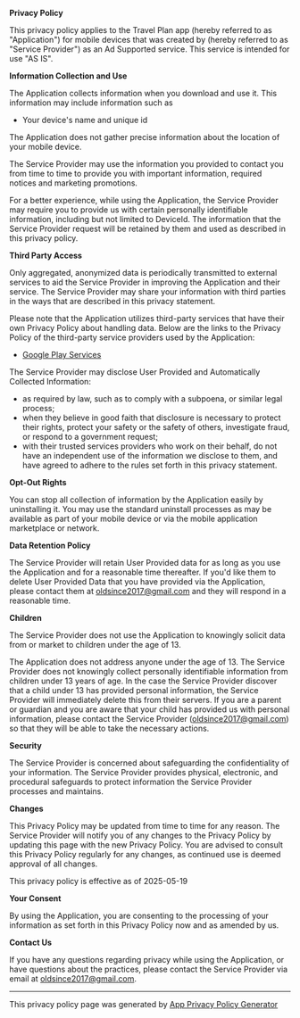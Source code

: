 **Privacy Policy**

This privacy policy applies to the Travel Plan app (hereby referred to as "Application") for mobile devices that was created by (hereby referred to as "Service Provider") as an Ad Supported service. This service is intended for use "AS IS".

**Information Collection and Use**

The Application collects information when you download and use it. This information may include information such as

*   Your device's name and unique id

The Application does not gather precise information about the location of your mobile device.

The Service Provider may use the information you provided to contact you from time to time to provide you with important information, required notices and marketing promotions.

For a better experience, while using the Application, the Service Provider may require you to provide us with certain personally identifiable information, including but not limited to DeviceId. The information that the Service Provider request will be retained by them and used as described in this privacy policy.

**Third Party Access**

Only aggregated, anonymized data is periodically transmitted to external services to aid the Service Provider in improving the Application and their service. The Service Provider may share your information with third parties in the ways that are described in this privacy statement.

Please note that the Application utilizes third-party services that have their own Privacy Policy about handling data. Below are the links to the Privacy Policy of the third-party service providers used by the Application:

*   [Google Play Services](https://www.google.com/policies/privacy/)

The Service Provider may disclose User Provided and Automatically Collected Information:

*   as required by law, such as to comply with a subpoena, or similar legal process;
*   when they believe in good faith that disclosure is necessary to protect their rights, protect your safety or the safety of others, investigate fraud, or respond to a government request;
*   with their trusted services providers who work on their behalf, do not have an independent use of the information we disclose to them, and have agreed to adhere to the rules set forth in this privacy statement.

**Opt-Out Rights**

You can stop all collection of information by the Application easily by uninstalling it. You may use the standard uninstall processes as may be available as part of your mobile device or via the mobile application marketplace or network.

**Data Retention Policy**

The Service Provider will retain User Provided data for as long as you use the Application and for a reasonable time thereafter. If you'd like them to delete User Provided Data that you have provided via the Application, please contact them at oldsince2017@gmail.com and they will respond in a reasonable time.

**Children**

The Service Provider does not use the Application to knowingly solicit data from or market to children under the age of 13.

The Application does not address anyone under the age of 13. The Service Provider does not knowingly collect personally identifiable information from children under 13 years of age. In the case the Service Provider discover that a child under 13 has provided personal information, the Service Provider will immediately delete this from their servers. If you are a parent or guardian and you are aware that your child has provided us with personal information, please contact the Service Provider (oldsince2017@gmail.com) so that they will be able to take the necessary actions.

**Security**

The Service Provider is concerned about safeguarding the confidentiality of your information. The Service Provider provides physical, electronic, and procedural safeguards to protect information the Service Provider processes and maintains.

**Changes**

This Privacy Policy may be updated from time to time for any reason. The Service Provider will notify you of any changes to the Privacy Policy by updating this page with the new Privacy Policy. You are advised to consult this Privacy Policy regularly for any changes, as continued use is deemed approval of all changes.

This privacy policy is effective as of 2025-05-19

**Your Consent**

By using the Application, you are consenting to the processing of your information as set forth in this Privacy Policy now and as amended by us.

**Contact Us**

If you have any questions regarding privacy while using the Application, or have questions about the practices, please contact the Service Provider via email at oldsince2017@gmail.com.

* * *

This privacy policy page was generated by [App Privacy Policy Generator](https://app-privacy-policy-generator.nisrulz.com/)